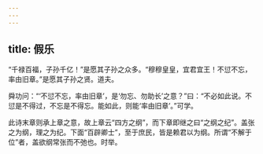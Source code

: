 ```yaml
---
---
---
```

title: 假乐
---







“千禄百福，子孙千亿！”是愿其子孙之众多。“穆穆皇皇，宜君宜王！不愆不忘，率由旧章。”是愿其子孙之贤。道夫。

舜功问：“‘不愆不忘，率由旧章’，是‘勿忘、勿助长’之意？”曰：“不必如此说。不愆是不得过，不忘是不得忘。能如此，则能‘率由旧章’。”可学。

此诗末章则承上章之意，故上章云“四方之纲”，而下章即继之曰“之纲之纪”。盖张之为纲，理之为纪。下面“百辟卿士”，至于庶民，皆是赖君以为纲。所谓“不解于位”者，盖欲纲常张而不弛也。时举。